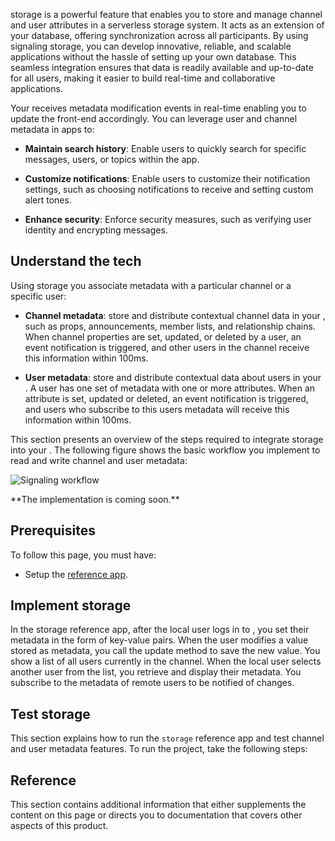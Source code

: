
<Vpd k="NAME" /> storage is a powerful feature that enables you to store and manage channel and user attributes in a serverless storage system. It acts as an extension of your database, offering synchronization across all participants. By using signaling storage, you can develop innovative, reliable, and scalable applications without the hassle of setting up your own database. This seamless integration ensures that data is readily available and up-to-date for all users, making it easier to build real-time and collaborative applications. 

Your <Vpl k="CLIENT" /> receives metadata modification events in real-time enabling you to update the front-end accordingly. You can leverage user and channel metadata in <Vpd k="NAME" /> apps to:

* **Maintain search history**: Enable users to quickly search for specific messages, users, or topics within the app.

* **Customize notifications**: Enable users to customize their notification settings, such as choosing notifications to receive and setting custom alert tones. 

* **Enhance security**: Enforce security measures, such as verifying user identity and encrypting messages. 

## Understand the tech

Using <Vpd k="NAME" /> storage you associate metadata with a particular channel or a specific user:

* **Channel metadata**: store and distribute contextual channel data in your <Vpl k="CLIENT" />, such as props, announcements, member lists, and relationship chains.
When channel properties are set, updated, or deleted by a user, an event notification is triggered, and other users in the channel receive this information within 100ms.

* **User metadata**: store and distribute contextual data about users in your <Vpl k="CLIENT" />.  A user has one
set of metadata with one or more attributes. When an attribute is set, updated or deleted, an event notification is
triggered, and users who subscribe to this users metadata will receive this information within 100ms.

This section presents an overview of the steps required to integrate <Vpd k="NAME" /> storage into your <Vpl k="CLIENT" />. The following figure shows the basic workflow you implement to read and write channel and user metadata:

![Signaling workflow](/images/signaling/signaling-metadata-workflow.svg)

<PlatformWrapper notAllowed="web,android,ios">
**The <Vpl k="NAME" /> implementation is coming soon.**
</PlatformWrapper>

<PlatformWrapper notAllowed="macos,windows,electron,linux-cpp,linux-java,unity">

## Prerequisites

To follow this page, you must have:

- Setup the [<Vg k="MESS_SDK"/> reference app](/en/signaling/get-started/get-started-sdk#project-setup).


## Implement storage

In the storage reference app, after the local user logs in to <Vpd k="NAME" />, you set their metadata in the form of key-value pairs. When the user modifies a value stored as metadata, you call the update method to save the new value. You show a list of all users currently in the channel. When the local user selects another user from the list, you retrieve and display their metadata. You subscribe to the metadata of remote users to be notified of changes.

<ProjectImplement />

## Test storage

This section explains how to run the `storage` reference app and test channel and user metadata features. To run the project, take the following steps:

<ProjectTest />

## Reference

This section contains additional information that either supplements the content on this page or directs you to documentation that covers other aspects of this product.

<Reference />

</PlatformWrapper>
